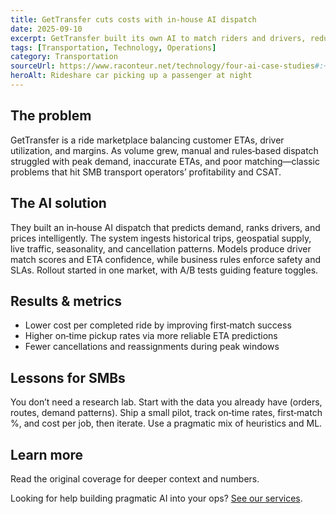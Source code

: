```yaml
---
title: GetTransfer cuts costs with in‑house AI dispatch
date: 2025-09-10
excerpt: GetTransfer built its own AI to match riders and drivers, reducing costs and improving ETAs for a smoother customer experience.
tags: [Transportation, Technology, Operations]
category: Transportation
sourceUrl: https://www.raconteur.net/technology/four-ai-case-studies#:~:text=GetTransfer%20on%20developing%20its%20own
heroAlt: Rideshare car picking up a passenger at night
---
```


## The problem

GetTransfer is a ride marketplace balancing customer ETAs, driver utilization, and margins. As volume grew, manual and rules‑based dispatch struggled with peak demand, inaccurate ETAs, and poor matching—classic problems that hit SMB transport operators’ profitability and CSAT.

## The AI solution

They built an in‑house AI dispatch that predicts demand, ranks drivers, and prices intelligently. The system ingests historical trips, geospatial supply, live traffic, seasonality, and cancellation patterns. Models produce driver match scores and ETA confidence, while business rules enforce safety and SLAs. Rollout started in one market, with A/B tests guiding feature toggles.

## Results & metrics

- Lower cost per completed ride by improving first‑match success
- Higher on‑time pickup rates via more reliable ETA predictions
- Fewer cancellations and reassignments during peak windows

## Lessons for SMBs

You don’t need a research lab. Start with the data you already have (orders, routes, demand patterns). Ship a small pilot, track on‑time rates, first‑match %, and cost per job, then iterate. Use a pragmatic mix of heuristics and ML.

## Learn more

Read the original coverage for deeper context and numbers.

Looking for help building pragmatic AI into your ops? [See our services](/services).

